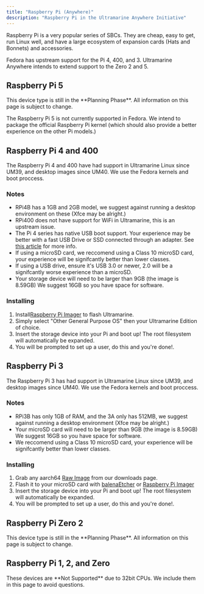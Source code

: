 ```yaml
---
title: "Raspberry Pi (Anywhere)"
description: "Raspberry Pi in the Ultramarine Anywhere Initiative"
---
```



Raspberry Pi is a very popular series of SBCs. They are cheap, easy to get, run Linux well, and have a large ecosystem of expansion cards (Hats and Bonnets) and accessories.

Fedora has upstream support for the Pi 4, 400, and 3. Ultramarine Anywhere intends to extend support to the Zero 2 and 5.

## Raspberry Pi 5

<Alert type="info">
  This device type is still in the **Planning Phase**. All information on this
  page is subject to change.
</Alert>

The Raspberry Pi 5 is not currently supported in Fedora. We intend to package the official Raspberry Pi kernel (which should also provide a better experience on the other Pi models.)

## Raspberry Pi 4 and 400

The Raspberry Pi 4 and 400 have had support in Ultramarine Linux since UM39, and desktop images since UM40. We use the Fedora kernels and boot proccess.

### Notes

- RPi4B has a 1GB and 2GB model, we suggest against running a desktop environment on these (Xfce may be alright.)
- RPi400 does not have support for WiFi in Ultramarine, this is an upstream issue.
- The Pi 4 series has native USB boot support. Your experience may be better with a fast USB Drive or SSD connected through an adapter. See [this article](https://www.raspberrypi.com/documentation/computers/raspberry-pi.html#usb-mass-storage-boot) for more info.
- If using a microSD card, we reccomend using a Class 10 microSD card, your experience will be signifcantly better than lower classes.
- If using a USB drive, ensure it's USB 3.0 or newer, 2.0 will be a signifcantly worse experience than a microSD.
- Your storage device will need to be larger than 9GB (the image is 8.59GB) We suggest 16GB so you have space for software.

### Installing

1. Install[Raspberry Pi Imager](https://flathub.org/apps/org.raspberrypi.rpi-imager) to flash Ultramarine.
2. Simply select "Other General Purpose OS" then your Ultramarine Edition of choice.
3. Insert the storage device into your Pi and boot up! The root filesystem will automatically be expanded.
4. You will be prompted to set up a user, do this and you're done!.

## Raspberry Pi 3

The Raspberry Pi 3 has had support in Ultramarine Linux since UM39, and desktop images since UM40. We use the Fedora kernels and boot proccess.

### Notes

- RPi3B has only 1GB of RAM, and the 3A only has 512MB, we suggest against running a desktop environment (Xfce may be alright.)
- Your microSD card will need to be larger than 9GB (the image is 8.59GB) We suggest 16GB so you have space for software.
- We reccomend using a Class 10 microSD card, your experience will be signifcantly better than lower classes.

### Installing

1. Grab any aarch64 [Raw Image](https://images.fyralabs.com/images/ultramarine/40/) from our downloads page.
2. Flash it to your microSD card with [balenaEtcher](https://etcher.io) or [Raspberry Pi Imager](https://flathub.org/apps/org.raspberrypi.rpi-imager)
3. Insert the storage device into your Pi and boot up! The root filesystem will automatically be expanded.
4. You will be prompted to set up a user, do this and you're done!.

## Raspberry Pi Zero 2

<Alert type="info">
  This device type is still in the **Planning Phase**. All information on this
  page is subject to change.
</Alert>

## Raspberry Pi 1, 2, and Zero

<Alert type="info">
  These devices are **Not Supported** due to 32bit CPUs. We include them in this
  page to avoid questions.
</Alert>
